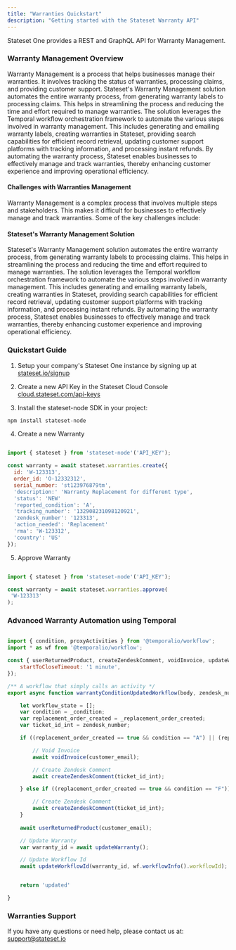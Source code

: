 ```yaml
---
title: "Warranties Quickstart"
description: "Getting started with the Stateset Warranty API"
---
```


Stateset One provides a REST and GraphQL API for Warranty Management.

### Warranty Management Overview

Warranty Management is a process that helps businesses manage their warranties. It involves tracking the status of warranties, processing claims, and providing customer support. Stateset's Warranty Management solution automates the entire warranty process, from generating warranty labels to processing claims. This helps in streamlining the process and reducing the time and effort required to manage warranties. The solution leverages the Temporal workflow orchestration framework to automate the various steps involved in warranty management. This includes generating and emailing warranty labels, creating warranties in Stateset, providing search capabilities for efficient record retrieval, updating customer support platforms with tracking information, and processing instant refunds. By automating the warranty process, Stateset enables businesses to effectively manage and track warranties, thereby enhancing customer experience and improving operational efficiency.

#### Challenges with Warranties Management

Warranty Management is a complex process that involves multiple steps and stakeholders. This makes it difficult for businesses to effectively manage and track warranties. Some of the key challenges include:

#### Stateset's Warranty Management Solution

Stateset's Warranty Management solution automates the entire warranty process, from generating warranty labels to processing claims. This helps in streamlining the process and reducing the time and effort required to manage warranties. The solution leverages the Temporal workflow orchestration framework to automate the various steps involved in warranty management. This includes generating and emailing warranty labels, creating warranties in Stateset, providing search capabilities for efficient record retrieval, updating customer support platforms with tracking information, and processing instant refunds. By automating the warranty process, Stateset enables businesses to effectively manage and track warranties, thereby enhancing customer experience and improving operational efficiency.

### Quickstart Guide

1) Setup your company's Stateset One instance by signing up at <a href="https://stateset.io/signup">stateset.io/signup</a>

2) Create a new API Key in the Stateset Cloud Console <a href="https://cloud.stateset.com/api-keys">cloud.stateset.com/api-keys</a>

3) Install the stateset-node SDK in your project:

```jsx
npm install stateset-node
```

4) Create a new Warranty

```jsx

import { stateset } from 'stateset-node'('API_KEY');

const warranty = await stateset.warranties.create({
  id: 'W-123313',
  order_id: 'O-12332312',
  serial_number: 'st123976879tm',
  'description:' 'Warranty Replacement for different type',
  'status': 'NEW'
  'reported_condition': 'A',
  'tracking_number': '132908231098120921',
  'zendesk_number': '123313',
  'action_needed': 'Replacement'
  'rma': 'W-123312',
  'country': 'US'
});

```

5) Approve Warranty

```jsx

import { stateset } from 'stateset-node'('API_KEY');

const warranty = await stateset.warranties.approve(
 'W-123313'
);

```

### Advanced Warranty Automation using Temporal

```jsx javascript

import { condition, proxyActivities } from '@temporalio/workflow';
import * as wf from '@temporalio/workflow';

const { userReturnedProduct, createZendeskComment, voidInvoice, updateWarranty, updateWorkflowId } = proxyActivities({
    startToCloseTimeout: '1 minute',
});

/** A workflow that simply calls an activity */
export async function warrantyConditionUpdatedWorkflow(body, zendesk_number) {

    let workflow_state = [];
    var condition = _condition;
    var replacement_order_created = _replacement_order_created;
    var ticket_id_int = zendesk_number;

    if ((replacement_order_created == true && condition == "A") || (replacement_order_created == true && condition == "B") || (replacement_order_created == true && condition == "C")) {

        // Void Invoice
        await voidInvoice(customer_email);

        // Create Zendesk Comment
        await createZendeskComment(ticket_id_int);

    } else if ((replacement_order_created == true && condition == "F")) {

        // Create Zendesk Comment
        await createZendeskComment(ticket_id_int);
    }
    
    await userReturnedProduct(customer_email);

    // Update Warranty
    var warranty_id = await updateWarranty();

    // Update Workflow Id
    await updateWorkflowId(warranty_id, wf.workflowInfo().workflowId);


    return 'updated'

}

```

### Warranties Support

If you have any questions or need help, please contact us at: <a href="mailTo:support@stateset.io">support@stateset.io</a>